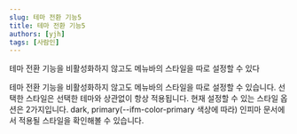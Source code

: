 ```yaml
---
slug: 테마 전환 기능5
title: 테마 전환 기능5
authors: [yjh]
tags: [사람인]
---
```


<div className='previewBox'>
  <div className='texts'>
    테마 전환 기능을 비활성화하지 않고도 메뉴바의 스타일을 따로 설정할 수 있다
  </div>

</div>

<!--truncate-->

테마 전환 기능을 비활성화하지 않고도 메뉴바의 스타일을 따로 설정할 수 있습니다. 선택한 스타일은 선택한 테마와 상관없이 항상 적용됩니다.
현재 설정할 수 있는 스타일 옵션은 2가지입니다. dark, primary(--ifm-color-primary 색상에 따라) 인피마 문서에서 적용될 스타일을 확인해볼 수 있습니다.
